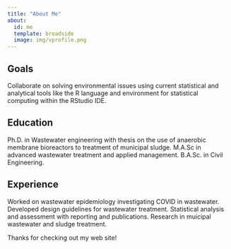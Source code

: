 ```yaml
---
title: "About Me"
about:
  id: me
  template: broadside
  image: img/vprofile.png
---
```


:::{#me}

## Goals

Collaborate on solving environmental issues using current statistical and analytical tools like the R language and environment for statistical computing within the RStudio IDE.

## Education

Ph.D. in Wastewater engineering with thesis on the use of anaerobic membrane bioreactors to treatment of municipal sludge. M.A.Sc in advanced wastewater treatment and applied management. B.A.Sc. in Civil Engineering.

## Experience

Worked on wastewater epidemiology investigating COVID in wastewater.
Developed design guidelines for wastewater treatment.
Statistical analysis and assessment with reporting and publications.
Research in muicipal wastewater and sludge treatment.

:::

Thanks for checking out my web site!
